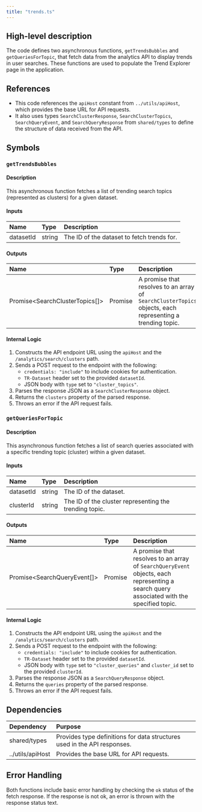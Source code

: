 ```yaml
---
title: "trends.ts"
---
```


## High-level description
The code defines two asynchronous functions, `getTrendsBubbles` and `getQueriesForTopic`, that fetch data from the analytics API to display trends in user searches. These functions are used to populate the Trend Explorer page in the application.

## References
- This code references the `apiHost` constant from `../utils/apiHost`, which provides the base URL for API requests.
- It also uses types `SearchClusterResponse`, `SearchClusterTopics`, `SearchQueryEvent`, and `SearchQueryResponse` from `shared/types` to define the structure of data received from the API.

## Symbols
### `getTrendsBubbles`
#### Description
This asynchronous function fetches a list of trending search topics (represented as clusters) for a given dataset.

#### Inputs
| Name | Type | Description |
|:-----|:-----|:------------|
| datasetId | string | The ID of the dataset to fetch trends for. |

#### Outputs
| Name | Type | Description |
|:-----|:-----|:------------|
| Promise&lt;SearchClusterTopics[]&gt; | Promise | A promise that resolves to an array of `SearchClusterTopics` objects, each representing a trending topic. |

#### Internal Logic
1. Constructs the API endpoint URL using the `apiHost` and the `/analytics/search/clusters` path.
2. Sends a POST request to the endpoint with the following:
    - `credentials: "include"` to include cookies for authentication.
    - `TR-Dataset` header set to the provided `datasetId`.
    - JSON body with `type` set to `"cluster_topics"`.
3. Parses the response JSON as a `SearchClusterResponse` object.
4. Returns the `clusters` property of the parsed response.
5. Throws an error if the API request fails.

### `getQueriesForTopic`
#### Description
This asynchronous function fetches a list of search queries associated with a specific trending topic (cluster) within a given dataset.

#### Inputs
| Name | Type | Description |
|:-----|:-----|:------------|
| datasetId | string | The ID of the dataset. |
| clusterId | string | The ID of the cluster representing the trending topic. |

#### Outputs
| Name | Type | Description |
|:-----|:-----|:------------|
| Promise&lt;SearchQueryEvent[]&gt; | Promise | A promise that resolves to an array of `SearchQueryEvent` objects, each representing a search query associated with the specified topic. |

#### Internal Logic
1. Constructs the API endpoint URL using the `apiHost` and the `/analytics/search/clusters` path.
2. Sends a POST request to the endpoint with the following:
    - `credentials: "include"` to include cookies for authentication.
    - `TR-Dataset` header set to the provided `datasetId`.
    - JSON body with `type` set to `"cluster_queries"` and `cluster_id` set to the provided `clusterId`.
3. Parses the response JSON as a `SearchQueryResponse` object.
4. Returns the `queries` property of the parsed response.
5. Throws an error if the API request fails.

## Dependencies
| Dependency | Purpose |
|:-----------|:--------|
| shared/types | Provides type definitions for data structures used in the API responses. |
| ../utils/apiHost | Provides the base URL for API requests. |

## Error Handling
Both functions include basic error handling by checking the `ok` status of the fetch response. If the response is not ok, an error is thrown with the response status text.
